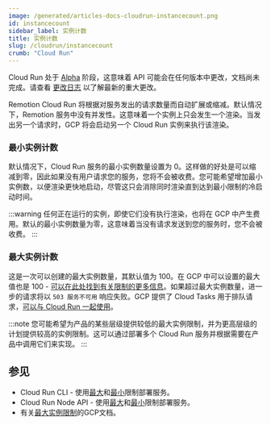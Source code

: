 ```yaml
---
image: /generated/articles-docs-cloudrun-instancecount.png
id: instancecount
sidebar_label: 实例计数
title: 实例计数
slug: /cloudrun/instancecount
crumb: "Cloud Run"
---
```


<ExperimentalBadge>
<p>Cloud Run 处于 <a href="/docs/cloudrun-alpha">Alpha</a> 阶段，这意味着 API 可能会在任何版本中更改，文档尚未完成。请查看 <a href="https://remotion.dev/changelog">更改日志</a> 以了解最新的重大更改。</p>
</ExperimentalBadge>

Remotion Cloud Run 将根据对服务发出的请求数量而自动扩展或缩减。默认情况下，Remotion 服务中没有并发性。这意味着一个实例上只会发生一个渲染。当发出另一个请求时，GCP 将会启动另一个 Cloud Run 实例来执行该渲染。

### 最小实例计数

默认情况下，Cloud Run 服务的最小实例数量设置为 0。这样做的好处是可以缩减到零，因此如果没有用户请求您的服务，您将不会被收费。您可能希望增加最小实例数，以便渲染更快地启动，尽管这只会消除同时渲染直到达到最小限制的冷启动时间。

:::warning
任何正在运行的实例，即使它们没有执行渲染，也将在 GCP 中产生费用。默认的最小实例数量为零，这意味着当没有请求发送到您的服务时，您不会被收费。
:::

### 最大实例计数

这是一次可以创建的最大实例数量，其默认值为 100。在 GCP 中可以设置的最大值也是 100 - [可以在此处找到有关限制的更多信息](https://cloud.google.com/run/docs/configuring/max-instances#limits)。如果超过最大实例数量，进一步的请求将以 `503 服务不可用` 响应失败。GCP 提供了 Cloud Tasks 用于排队请求，[可以与 Cloud Run 一起使用](https://cloud.google.com/run/docs/triggering/using-tasks)。

:::note
您可能希望为产品的某些层级提供较低的最大实例限制，并为更高层级的计划提供较高的实例限制。这可以通过部署多个 Cloud Run 服务并根据需要在产品中调用它们来实现。
:::

## 参见

- Cloud Run CLI - 使用[最大](/docs/cloudrun/deployservice#maxinstances)和[最小](/docs/cloudrun/deployservice#mininstances)限制部署服务。
- Cloud Run Node API - 使用[最大](/docs/cloudrun/deployservice#maxinstances)和[最小](/docs/cloudrun/deployservice#mininstances)限制部署服务。
- 有关[最大实例限制](https://cloud.google.com/run/docs/configuring/max-instances#limits)的GCP文档。 


